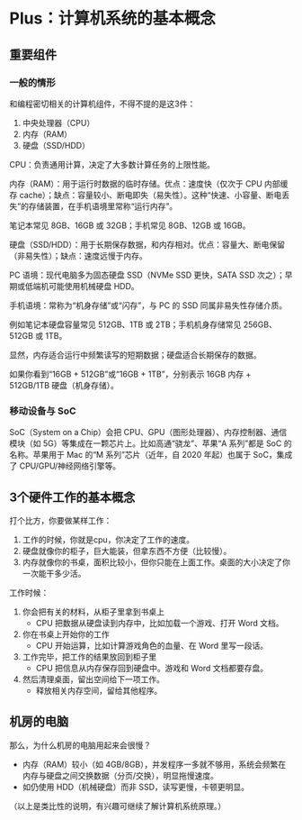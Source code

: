 # Plus：计算机系统的基本概念 {.unnumbered}

## 重要组件

### 一般的情形
和编程密切相关的计算机组件，不得不提的是这3件：

1. 中央处理器（CPU）
2. 内存（RAM）
3. 硬盘（SSD/HDD）

CPU：负责通用计算，决定了大多数计算任务的上限性能。

内存（RAM）：用于运行时数据的临时存储。优点：速度快（仅次于 CPU 内部缓存 cache）；缺点：容量较小、断电即失（易失性）。这种“快速、小容量、断电丢失”的存储装置，在手机语境里常称“运行内存”。

笔记本常见 8GB、16GB 或 32GB；手机常见 8GB、12GB 或 16GB。

硬盘（SSD/HDD）：用于长期保存数据，和内存相对。优点：容量大、断电保留（非易失性）；缺点：速度远慢于内存。

PC 语境：现代电脑多为固态硬盘 SSD（NVMe SSD 更快，SATA SSD 次之）；早期或低端机可能使用机械硬盘 HDD。

手机语境：常称为“机身存储”或“闪存”，与 PC 的 SSD 同属非易失性存储介质。

例如笔记本硬盘容量常见 512GB、1TB 或 2TB；手机机身存储常见 256GB、512GB 或 1TB。

显然，内存适合运行中频繁读写的短期数据；硬盘适合长期保存的数据。

如果你看到“16GB + 512GB”或“16GB + 1TB”，分别表示 16GB 内存 + 512GB/1TB 硬盘（机身存储）。

### 移动设备与 SoC
SoC（System on a Chip）会把 CPU、GPU（图形处理器）、内存控制器、通信模块（如 5G）等集成在一颗芯片上。比如高通“骁龙”、苹果“A 系列”都是 SoC 的名称。苹果用于 Mac 的“M 系列”芯片（近年，自 2020 年起）也属于 SoC，集成了 CPU/GPU/神经网络引擎等。



## 3个硬件工作的基本概念

打个比方，你要做某样工作：

1. 工作的时候，你就是cpu，你决定了工作的速度。
2. 硬盘就像你的柜子，巨大能装，但拿东西不方便（比较慢）。
3. 内存就像你的书桌，面积比较小，但你只能在上面工作。桌面的大小决定了你一次能干多少活。

工作时候：

1. 你会把有关的材料，从柜子里拿到书桌上
    * CPU 把数据从硬盘读到内存中，比如加载一个游戏、打开 Word 文档。
2. 你在书桌上开始你的工作
    * CPU 开始运算，比如计算游戏角色的血量、在 Word 里写一段话。
3. 工作完毕，把工作的结果放回到柜子里
    * CPU 把信息从内存保存回到硬盘中。游戏和 Word 文档都要存盘。
4. 然后清理桌面，留出空间给下一项工作。
    * 释放相关内存空间，留给其他程序。


## 机房的电脑

那么，为什么机房的电脑用起来会很慢？

- 内存（RAM）较小（如 4GB/8GB），并发程序一多就不够用，系统会频繁在内存与硬盘之间交换数据（分页/交换），明显拖慢速度。
- 如仍使用 HDD（机械硬盘）而非 SSD，读写更慢，卡顿更明显。


（以上是类比性的说明，有兴趣可继续了解计算机系统原理。）
